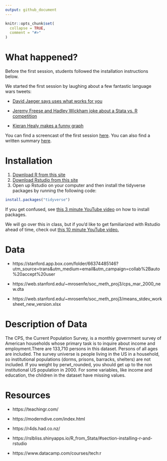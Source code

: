 ```yaml
---
output: github_document
---
```


<!-- README.md is generated from README.Rmd. Please edit that file -->

```r
knitr::opts_chunk$set(
  collapse = TRUE,
  comment = "#>"
) 
```

# What happened?

Before the first session, students followed the installation instructions below.

We started the first session by laughing about a few fantastic language wars tweets: 

- [David Jaeger says uses what works for you](https://twitter.com/DavidAJaeger/status/1092755742950604800)

- [Jeremy Freese and Hadley Wickham joke about a Stata vs. R competition](https://twitter.com/hadleywickham/status/1093347766368116737)

- [Kieran Healy makes a funny graph](https://twitter.com/kjhealy/status/1093524538002939904)

You can find a screencast of the first session [here](http://www.youtube.com/watch?v=ezerknbEDKw). You can also find a written summary [here](https://github.com/stenhaug/stanfordsoc382/blob/master/written-summaries/summary_of_session_1.md).

# Installation

1. [Download R from this site](https://cran.r-project.org/)
2. [Download Rstudio from this site](https://www.rstudio.com/products/rstudio/download/#download)
3. Open up Rstudio on your computer and then install the tidyverse packages by running the following code: 

```r
install.packages("tidyverse")
```

If you get confused, see [this 3 minute YouTube video](https://www.youtube.com/watch?v=u1r5XTqrCTQ) on how to install packages.

We will go over this in class, but if you'd like to get familiarized with Rstudio ahead of time, check out [this 10 minute YouTube video.](https://www.youtube.com/watch?v=lTTJPRwnONE&list=PLLxj8fULvXwGOf8uHlL4Tr62oXSB5k_in&index=2)

# Data

- https://stanford.app.box.com/folder/66374485146?utm_source=trans&utm_medium=email&utm_campaign=collab%2Bauto%20accept%20user

- https://web.stanford.edu/~mrosenfe/soc_meth_proj3/cps_mar_2000_new.dta

- https://web.stanford.edu/~mrosenfe/soc_meth_proj3/means_stdev_worksheet_new_version.xlsx

# Description of Data

The CPS, the Current Population Survey, is a monthly government survey of American households whose primary task is to inquire about income and employment.There are 133,710 persons in this dataset. Persons of all ages are included. The survey universe is people living in the US in a household, so institutional populations (dorms, prisons, barracks, shelters) are not included. If you weight by perwt_rounded, you should get up to the non institutional US population in 2000. For some variables, like income and education, the children in the dataset have missing values.

# Resources

- https://teachingr.com/

- https://moderndive.com/index.html

- https://r4ds.had.co.nz/

- https://rslbliss.shinyapps.io/R_from_Stata/#section-installing-r-and-rstudio

- https://www.datacamp.com/courses/tech:r

